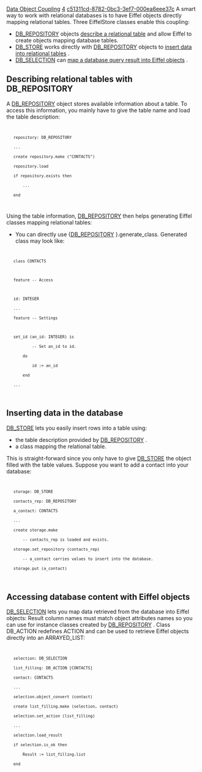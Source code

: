 [[Property:title|Data Object Coupling]]
[[Property:weight|4]]
[[Property:uuid|c51311cd-8782-0bc3-3ef7-000ea6eee37c]]
A smart way to work with relational databases is to have Eiffel objects directly mapping relational tables. Three EiffelStore classes enable this coupling:
* [[ref:/libraries/store/reference/db_repository_flatshort|DB_REPOSITORY]]  objects [[#describe|describe a relational table]]  and allow Eiffel to create objects mapping database tables. 
* [[ref:/libraries/store/reference/db_store_flatshort|DB_STORE]]  works directly with [[ref:/libraries/store/reference/db_repository_flatshort|DB_REPOSITORY]]  objects to [[#insert|insert data into relational tables]] . 
* [[ref:/libraries/store/reference/db_selection_flatshort|DB_SELECTION]]  can [[#map|map a database query result into Eiffel objects]] . 

==Describing relational tables with DB_REPOSITORY==

A [[ref:/libraries/store/reference/db_repository_flatshort|DB_REPOSITORY]]  object stores available information about a table. To access this information, you mainly have to give the table name and load the table description:
<code>
	repository: DB_REPOSITORY
	...
	create repository.make ("CONTACTS")
	repository.load
	if repository.exists then
		...
	end
</code>

{{tip|Loading a table description is often a costly operation: table has to be fetched among existing tables then every table column description must be loaded. Hence it is better to store and reuse a repository (maybe with a HASH_TABLE) once it has been loaded. }}

Using the table information, [[ref:/libraries/store/reference/db_repository_flatshort|DB_REPOSITORY]]  then helps generating Eiffel classes mapping relational tables: 
* You can directly use {[[ref:/libraries/store/reference/db_repository_flatshort|DB_REPOSITORY]] }.generate_class. Generated class may look like:
<code>
	class CONTACTS

	feature -- Access

	id: INTEGER
	...
	feature -- Settings

	set_id (an_id: INTEGER) is
			-- Set an_id to id.
		do
			id := an_id
		end
	...
</code>

{{note|The EiffelStore Wizard uses the generation.generator cluster to generate the classes mapped to your database. }}


==Inserting data in the database==

[[ref:/libraries/store/reference/db_store_flatshort|DB_STORE]]  lets you easily insert rows into a table using: 
* the table description provided by [[ref:/libraries/store/reference/db_repository_flatshort|DB_REPOSITORY]] .
* a class mapping the relational table. 
This is straight-forward since you only have to give [[ref:/libraries/store/reference/db_store_flatshort|DB_STORE]]  the object filled with the table values. Suppose you want to add a contact into your database: 
<code>
	storage: DB_STORE
	contacts_rep: DB_REPOSITORY
	a_contact: CONTACTS
	...
	create storage.make
		-- contacts_rep is loaded and exists.
	storage.set_repository (contacts_rep)
		-- a_contact carries values to insert into the database.
	storage.put (a_contact)
</code>

==Accessing database content with Eiffel objects==

[[ref:/libraries/store/reference/db_selection_flatshort|DB_SELECTION]]  lets you map data retrieved from the database into Eiffel objects: Result column names must match object attributes names so you can use for instance classes created by [[ref:/libraries/store/reference/db_repository_flatshort|DB_REPOSITORY]] . Class <eiffel>DB_ACTION</eiffel> redefines ACTION and can be used to retrieve Eiffel objects directly into an ARRAYED_LIST:
<code>
	selection: DB_SELECTION
	list_filling: DB_ACTION [CONTACTS]
	contact: CONTACTS
	...
	selection.object_convert (contact)
	create list_filling.make (selection, contact)
	selection.set_action (list_filling)
	...
	selection.load_result
	if selection.is_ok then
		Result := list_filling.list
	end
</code>

{{note|You can see how actions are used in [[ref:/libraries/store/reference/db_selection_flatshort|DB_SELECTION]] . }}
<br/>

{{seealso|<br/>
[[Database Selection|Performing a database selection.]]  <br/>
[[Data structures use|Database-specific structures use.]]  <br/>
}}




